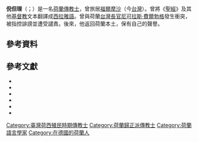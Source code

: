{{Infobox person
|name          = 倪但理<br />Daniel Gravius
|image         = gravius.jpg
|image_size    = 200px
|caption       =
|birth_name    =
|birth_date    = {{birth-date|1616}}
|birth_place   = 荷蘭[[多德雷赫特|多德雷赫特]]
|death_date    = {{death year and age|1681|1616}}
|death_place   = 荷蘭[[米德爾堡_(荷蘭)|米德爾堡]]
|residence     = [[荷屬台灣|荷屬台灣]]
|nationality   = [[荷蘭共和國|荷蘭共和國]]
|other_names   = Daniel van de Graaff<br/>Daniel van de Graef<br/>Daniel Grauw<ref name=NNBW>NNBW</ref>
|known_for     =
|years_active  = 1647年－1651年<ref>Andrade</ref>
|education     =
|alma_mater    =
|employer      = [[荷蘭東印度公司|荷蘭東印度公司]]
|religion      = {{le|荷蘭歸正教會|Dutch Reformed Church}}
|spouse        = Maria Poots<br/>Maria Hubregtsz
}}

'''倪但理'''（{{lang-nl|Daniël Gravius}}；{{bd|1616年||1681年||}}）是一名[[荷蘭|荷蘭]][[傳教士|傳教士]]，曾旅居[[福爾摩沙#福爾摩沙與臺灣島|福爾摩沙]]（今[[台灣|台灣]]）。曾將《[[聖經|聖經]]》及其他[[基督教|基督教]]文本翻譯成[[西拉雅語|西拉雅語]]。曾與荷蘭[[台灣長官|台灣長官]][[尼可拉斯·費爾勃格|尼可拉斯·費爾勃格]]發生衝突，被指控誹謗並遭受譴責。後來，他返回荷蘭本土，保有自己的聲譽。

==參考資料==
{{reflist}}

==參考文獻==
{{refbegin|2}}
*{{cite book|last=Andrade|first=Tonio|year=2005|title=How Taiwan Became Chinese|chapterurl=http://www.gutenberg-e.org/andrade/appB.html|chapter=Appendix B: Governors-General, Governors, and Missionaries|ref=harv|access-date=2017-02-15|archive-date=2020-11-11|archive-url=https://web.archive.org/web/20201111101218/http://www.gutenberg-e.org/andrade/appB.html|dead-url=no}}
*{{cite book|last=Campbell|first=William|author-link=William Campbell (missionary)|title=Formosa under the Dutch: Described from Contemporary Records|origyear=1903|year=1992|publisher=Southern Materials Center|location=Taipei|isbn=957-638-083-9 |ref=harv}}
*{{cite web |last=Crook |first=Steven |date=2008-04-12 |publisher=Taiwan Journal |title=Breathing life into the Sirayan language |accessdate=2009-04-23 |url=http://taiwanjournal.nat.gov.tw/ct.asp?xItem=46582&CtNode=122 |deadurl=yes |archiveurl=https://web.archive.org/web/20081223130904/http://taiwanjournal.nat.gov.tw/ct.asp?CtNode=122&xItem=46582 |archivedate=2008-12-23 |df= }}
*{{cite web|title=Gravius, Daniël|url=http://www.dbnl.org/tekst/molh003nieu04_01/molh003nieu04_01_1061.htm|accessdate=2009-04-23|publisher=Nieuw Nederlandsch biografisch woordenboek (NNBW)|language=nl}}
*{{cite book|title=One Thousand Westerners in Taiwan, to 1945: A Biographical and Bibliographical Dictionary|last=Otness|first=Harold M.|publisher=Academica Sinica|year=1999|isbn=957-671-618-7}}
*{{cite book|title= Statecraft and Political Economy on the Taiwan Frontier: 1600–1800|last=Shepherd|first=John|origyear=1993|year=1995|publisher = Southern Materials Center|location=Taipei|isbn= 957-638-311-0}}
{{refend}}

{{dutch Formosa}}
{{TW-bio-stub}}

{{DEFAULTSORT:Gravius, Daniel}}
[[Category:臺灣荷西殖民時期傳教士|Category:臺灣荷西殖民時期傳教士]]
[[Category:荷蘭歸正派傳教士|Category:荷蘭歸正派傳教士]]
[[Category:荷蘭語言學家|Category:荷蘭語言學家]]
[[Category:在德國的荷蘭人|Category:在德國的荷蘭人]]